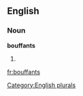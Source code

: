 ==English==

===Noun===
'''bouffants'''

# {{plural of|[[bouffant]]}}

[[Category:English plurals]]

[[fr:bouffants]]